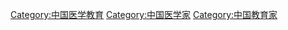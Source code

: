 [[Category:中国医学教育|Category:中国医学教育]]
[[Category:中国医学家|Category:中国医学家]]
[[Category:中国教育家|Category:中国教育家]]